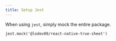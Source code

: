 ```yaml
---
title: Setup Jest
---
```


When using `jest`, simply mock the entire package.

```tsx
jest.mock('@lodev09/react-native-true-sheet')
```
